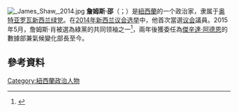 [[File:_James_Shaw,_2014.jpg|thumb]]
'''詹姆斯·邵'''（{{lang-en|James Peter Edward Shaw}}；{{bd|1973年|5月6日}}）是[[紐西蘭|紐西蘭]]的一个政治家，隶属于[[奥特亚罗瓦新西兰绿党|奥特亚罗瓦新西兰绿党]]。在[[2014年新西兰议会选举|2014年新西兰议会选举]]中，他首次當選[[新西兰议会|议会]]議員。2015年5月，詹姆斯·肖被選為綠黨的共同领袖之一<ref name="Call for consensus">{{cite news | url=http://www.radionz.co.nz/news/political/275061/call-for-consensus-on-climate-change | title=Call for consensus on climate change | work=Radio New Zealand | date=31 May 2015 | accessdate=31 May 2015 | archive-date=2018-06-25 | archive-url=https://web.archive.org/web/20180625185731/https://www.radionz.co.nz/news/political/275061/call-for-consensus-on-climate-change | dead-url=no }}</ref>，兩年後獲委任為[[傑辛達·阿德恩|傑辛達·阿德恩]]的數據部兼氣候變化部長至今。

==參考資料==
{{Reflist}}
[[Category:紐西蘭政治人物|Category:紐西蘭政治人物]]